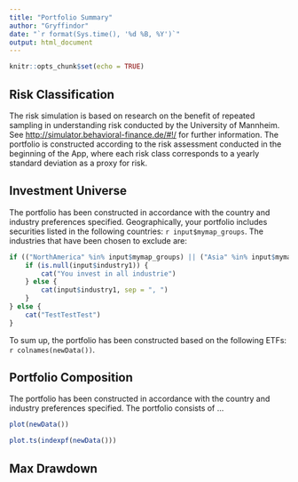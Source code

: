 ```yaml
---
title: "Portfolio Summary"
author: "Gryffindor"
date: "`r format(Sys.time(), '%d %B, %Y')`"
output: html_document
---
```


```r
knitr::opts_chunk$set(echo = TRUE)
```

## Risk Classification

The risk simulation is based on research on the benefit of repeated sampling in understanding risk conducted by the University of Mannheim. See <http://simulator.behavioral-finance.de/#!/> for further information. The portfolio is constructed according to the risk assessment conducted in the beginning of the App, where each risk class corresponds to a yearly standard deviation as a proxy for risk.


## Investment Universe

The portfolio has been constructed in accordance with the country and industry preferences specified. Geographically, your portfolio includes securities listed in the following countries: `r input$mymap_groups`. The industries that have been chosen to exclude are:
```r
if (("NorthAmerica" %in% input$mymap_groups) || ("Asia" %in% input$mymap_groups) || ("Europe" %in% input$mymap_groups)) {
    if (is.null(input$industry1)) {
        cat("You invest in all industrie")
    } else {
        cat(input$industry1, sep = ", ")
    }
} else {
    cat("TestTestTest")
}
```


To sum up, the portfolio has been constructed based on the following ETFs: `r colnames(newData())`.


## Portfolio Composition

The portfolio has been constructed in accordance with the country and industry preferences specified. The portfolio consists of ...

```r
plot(newData())
```

```r
plot.ts(indexpf(newData()))
```


## Max Drawdown


